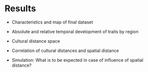 # Results {#results}

- Characteristics and map of final dataset

- Absolute and relative temporal development of traits by region

- Cultural distance space

- Correlation of cultural distances and spatial distance

- Simulation: What is to be expected in case of influence of spatial distance?
